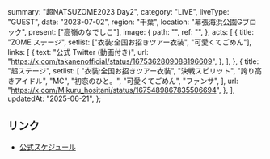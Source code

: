   summary: "超NATSUZOME2023 Day2",
  category: "LIVE",
  liveType: "GUEST",
  date: "2023-07-02",
  region: "千葉",
  location: "幕張海浜公園Gブロック",
  present: ["高嶺のなでしこ"],
  image: {
    path: "",
    ref: "",
  },
  acts: [
    {
      title: "ZOME ステージ",
      setlist: ["衣装:全国お招きツアー衣装", "可愛くてごめん"],
      links: [
        {
          text: "公式 Twitter (動画付き)",
          url: "https://x.com/takanenofficial/status/1675362809088196609",
        },
      ],
    },
    {
      title: "超ステージ",
      setlist: [
        "衣装:全国お招きツアー衣装",
        "決戦スピリット",
        "誇り高きアイドル",
        "MC",
        "初恋のひと。",
        "可愛くてごめん",
        "ファンサ",
      ],
      url: "https://x.com/Mikuru_hositani/status/1675489867835506694",
    },
  ],
  updatedAt: "2025-06-21",
};

## リンク

- [公式スケジュール](https://takanenonadeshiko.jp/?p=1013)
